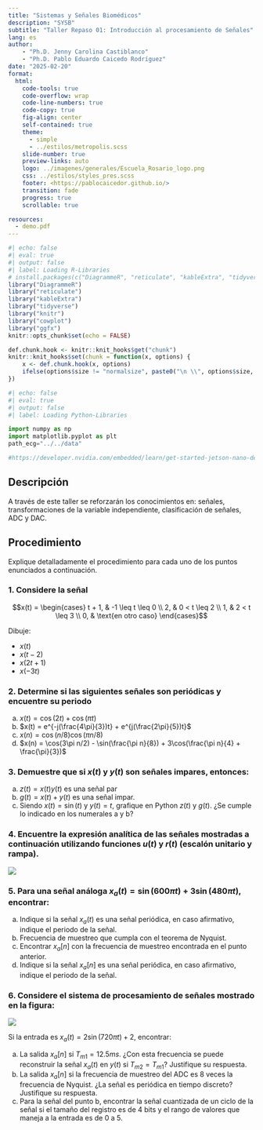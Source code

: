 ```yaml
---
title: "Sistemas y Señales Biomédicos"
description: "SYSB"
subtitle: "Taller Repaso 01: Introducción al procesamiento de Señales"
lang: es
author: 
    - "Ph.D. Jenny Carolina Castiblanco"
    - "Ph.D. Pablo Eduardo Caicedo Rodríguez"
date: "2025-02-20"
format:
  html: 
    code-tools: true
    code-overflow: wrap
    code-line-numbers: true
    code-copy: true
    fig-align: center
    self-contained: true
    theme: 
      - simple
      - ../estilos/metropolis.scss
    slide-number: true
    preview-links: auto
    logo: ../imagenes/generales/Escuela_Rosario_logo.png
    css: ../estilos/styles_pres.scss
    footer: <https://pablocaicedor.github.io/>
    transition: fade
    progress: true
    scrollable: true

resources:
  - demo.pdf
---
```


```r
#| echo: false
#| eval: true
#| output: false
#| label: Loading R-Libraries
# install.packages(c("DiagrammeR", "reticulate", "kableExtra", "tidyverse", "knitr", "cowplot", "ggfx"))
library("DiagrammeR")
library("reticulate")
library("kableExtra")
library("tidyverse")
library("knitr")
library("cowplot")
library("ggfx")
knitr::opts_chunk$set(echo = FALSE)

def.chunk.hook <- knitr::knit_hooks$get("chunk")
knitr::knit_hooks$set(chunk = function(x, options) {
    x <- def.chunk.hook(x, options)
    ifelse(options$size != "normalsize", paste0("\n \\", options$size, "\n\n", x, "\n\n \\normalsize"), x)
})
```

```python
#| echo: false
#| eval: true
#| output: false
#| label: Loading Python-Libraries

import numpy as np
import matplotlib.pyplot as plt
path_ecg="../../data"

#https://developer.nvidia.com/embedded/learn/get-started-jetson-nano-devkit#write

```



## Descripción  
A través de este taller se reforzarán los conocimientos en: señales, transformaciones de la 
variable independiente, clasificación de señales, ADC y DAC.  

## Procedimiento  
Explique detalladamente el procedimiento para cada uno de los puntos enunciados a continuación.  

### 1. Considere la señal
$$x(t) = \begin{cases} 
  t + 1, & -1 \leq t \leq 0 \\ 
  2, & 0 < t \leq 2 \\ 
  1, & 2 < t \leq 3 \\ 
  0, & \text{en otro caso} 
 \end{cases}$$

Dibuje:

- $x(t)$
- $x(t - 2)$
- $x(2t + 1)$
- $x(-3t)$

### 2. Determine si las siguientes señales son periódicas y encuentre su periodo  

a) $x(t) = \cos(2t) + \cos(\pi t)$  
b) $x(t) = e^{-j(\frac{4\pi}{3})t} + e^{j(\frac{2\pi}{5})t}$  
c) $x(n) = \cos(n/8) \cos(\pi n/8)$  
d) $x(n) = \cos(3\pi n/2) - \sin(\frac{\pi n}{8}) + 3\cos(\frac{\pi n}{4} + \frac{\pi}{3})$  

### 3. Demuestre que si $x(t)$ y $y(t)$ son señales impares, entonces:  

a) $z(t) = x(t)y(t)$ es una señal par  
b) $g(t) = x(t) + y(t)$ es una señal impar.  
c) Siendo $x(t) = \sin(t)$ y $y(t) = t$, grafique en Python $z(t)$ y $g(t)$. ¿Se cumple lo indicado en los numerales a y b?  

### 4. Encuentre la expresión analítica de las señales mostradas a continuación utilizando funciones $u(t)$ y $r(t)$ (escalón unitario y rampa).  

![](../imagenes/Talleres/sysb20251_taller01.png)

### 5. Para una señal análoga $x_a(t) = \sin(600\pi t) + 3\sin(480\pi t)$, encontrar:

a) Indique si la señal $x_a(t)$ es una señal periódica, en caso afirmativo, indique el periodo de la señal.  
b) Frecuencia de muestreo que cumpla con el teorema de Nyquist.  
c) Encontrar $x_a[n]$ con la frecuencia de muestreo encontrada en el punto anterior.  
d) Indique si la señal $x_a[n]$ es una señal periódica, en caso afirmativo, indique el periodo de la señal.  

### 6. Considere el sistema de procesamiento de señales mostrado en la figura:

![](../imagenes/Talleres/SistemaTaller.png)

Si la entrada es $x_a(t) = 2 \sin(720\pi t) + 2$, encontrar:  

a) La salida $x_a[n]$ si $T_{m1} = 12.5ms$. ¿Con esta frecuencia se puede reconstruir la señal $x_a(t)$ en $y(t)$ si $T_{m2} = T_{m1}$? Justifique su respuesta.  
b) La salida $x_a[n]$ si la frecuencia de muestreo del ADC es 8 veces la frecuencia de Nyquist. ¿La señal es periódica en tiempo discreto? Justifique su respuesta.  
c) Para la señal del punto b, encontrar la señal cuantizada de un ciclo de la señal si el tamaño del registro es de 4 bits y el rango de valores que maneja a la entrada es de 0 a 5.  
